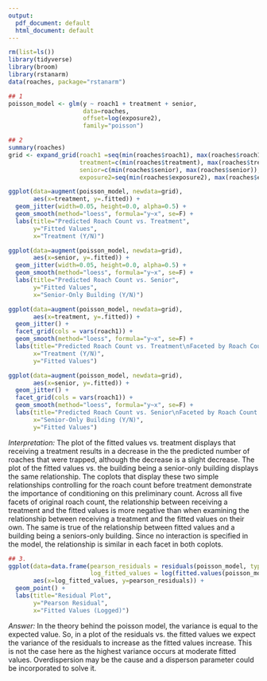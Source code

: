 ```yaml
---
output:
  pdf_document: default
  html_document: default
---
```


```r
rm(list=ls())
library(tidyverse)
library(broom)
library(rstanarm)
data(roaches, package="rstanarm")
```

```r
## 1
poisson_model <- glm(y ~ roach1 + treatment + senior, 
                     data=roaches,
                     offset=log(exposure2),
                     family="poisson")
```

```r
## 2
summary(roaches)
grid <- expand_grid(roach1 =seq(min(roaches$roach1), max(roaches$roach1), length.out=5),
                    treatment=c(min(roaches$treatment), max(roaches$treatment)), 
                    senior=c(min(roaches$senior), max(roaches$senior)), 
                    exposure2=seq(min(roaches$exposure2), max(roaches$exposure2), length.out=10))

ggplot(data=augment(poisson_model, newdata=grid),
       aes(x=treatment, y=.fitted)) +
  geom_jitter(width=0.05, height=0.0, alpha=0.5) +
  geom_smooth(method="loess", formula="y~x", se=F) +
  labs(title="Predicted Roach Count vs. Treatment",
       y="Fitted Values",
       x="Treatment (Y/N)")

ggplot(data=augment(poisson_model, newdata=grid),
       aes(x=senior, y=.fitted)) +
  geom_jitter(width=0.05, height=0.0, alpha=0.5) +
  geom_smooth(method="loess", formula="y~x", se=F) +
  labs(title="Predicted Roach Count vs. Senior",
       y="Fitted Values",
       x="Senior-Only Building (Y/N)")

ggplot(data=augment(poisson_model, newdata=grid),
       aes(x=treatment, y=.fitted)) +
  geom_jitter() +
  facet_grid(cols = vars(roach1)) +
  geom_smooth(method="loess", formula="y~x", se=F) +
  labs(title="Predicted Roach Count vs. Treatment\nFaceted by Roach Count before Treatment",
       x="Treatment (Y/N)",
       y="Fitted Values")

ggplot(data=augment(poisson_model, newdata=grid),
       aes(x=senior, y=.fitted)) +
  geom_jitter() +
  facet_grid(cols = vars(roach1)) +
  geom_smooth(method="loess", formula="y~x", se=F) +
  labs(title="Predicted Roach Count vs. Senior\nFaceted by Roach Count before Treatment",
       x="Senior-Only Building (Y/N)",
       y="Fitted Values")
```

*Interpretation:* The plot of the fitted values vs. treatment displays that receiving a treatment results in a decrease in the the predicted number of roaches that were trapped, although the decrease is a slight decrease. The plot of the fitted values vs. the building being a senior-only building displays the same relationship. The coplots that display these two simple relationships controlling for the roach count before treatment demonstrate the importance of conditioning on this preliminary count. Across all five facets of original roach count, the relationship between receiving a treatment and the fitted values is more negative than when examining the relationship between receiving a treatment and the fitted values on their own. The same is true of the relationship between fitted values and a building being a seniors-only building. Since no interaction is specified in the model, the relationship is similar in each facet in both coplots. 

```r
## 3.
ggplot(data=data.frame(pearson_residuals = residuals(poisson_model, type="pearson"),
                       log_fitted_values = log(fitted.values(poisson_model) + 1)),
       aes(x=log_fitted_values, y=pearson_residuals)) +
  geom_point() +
  labs(title="Residual Plot", 
       y="Pearson Residual",
       x="Fitted Values (Logged)")
```

*Answer:* In the theory behind the poisson model, the variance is equal to the expected value. So, in a plot of the residuals vs. the fitted values we expect the variance of the residuals to increase as the fitted values increase. This is not the case here as the highest variance occurs at moderate fitted values. Overdispersion may be the cause and a disperson parameter could be incorporated to solve it. 
